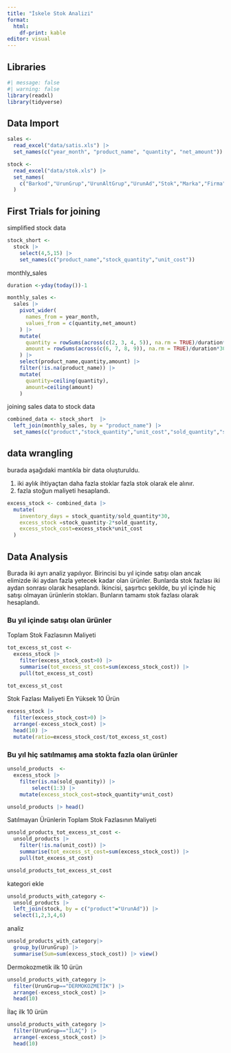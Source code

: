 ```yaml
---
title: "İskele Stok Analizi"
format: 
  html: 
    df-print: kable
editor: visual
---
```


## Libraries

```r
#| message: false
#| warning: false
library(readxl)
library(tidyverse)

```

## Data Import

```r

sales <- 
  read_excel("data/satis.xls") |> 
  set_names(c("year_month", "product_name", "quantity", "net_amount"))

stock <- 
  read_excel("data/stok.xls") |> 
  set_names(
    c("Barkod","UrunGrup","UrunAltGrup","UrunAd","Stok","Marka","Firma","KDV","PSF","ToplamPSF","DF","ToplamDF","Maliyet_KDVsiz","TopMaliyet_KDVsiz","Maliyet_KDVli","TopMaliyet_KDVli")
  )

```

## First Trials for joining

simplified stock data

```r
stock_short <- 
  stock |> 
    select(4,5,15) |> 
    set_names(c("product_name","stock_quantity","unit_cost"))


```

monthly_sales

```r

duration <-yday(today())-1

monthly_sales <-
  sales |> 
    pivot_wider(
      names_from = year_month,
      values_from = c(quantity,net_amount)
    ) |> 
    mutate(
      quantity = rowSums(across(c(2, 3, 4, 5)), na.rm = TRUE)/duration*30,
      amount = rowSums(across(c(6, 7, 8, 9)), na.rm = TRUE)/duration*30
    ) |> 
    select(product_name,quantity,amount) |> 
    filter(!is.na(product_name)) |> 
    mutate(
      quantity=ceiling(quantity),
      amount=ceiling(amount)
    )
```

joining sales data to stock data

```r

combined_data <- stock_short  |> 
  left_join(monthly_sales, by = "product_name") |> 
  set_names(c("product","stock_quantity","unit_cost","sold_quantity","sold_amount"))

```

## data wrangling

burada aşağıdaki mantıkla bir data oluşturuldu.

1.  iki aylık ihtiyaçtan daha fazla stoklar fazla stok olarak ele alınır.
2.  fazla stoğun maliyeti hesaplandı.

```r
excess_stock <- combined_data |> 
  mutate(
    inventory_days = stock_quantity/sold_quantity*30,
    excess_stock =stock_quantity-2*sold_quantity,
    excess_stock_cost=excess_stock*unit_cost
  )
```

## Data Analysis

Burada iki ayrı analiz yapılıyor. Birincisi bu yıl içinde satışı olan ancak elimizde iki aydan fazla yetecek kadar olan ürünler. Bunlarda stok fazlası iki aydan sonrası olarak hesaplandı. İkincisi, şaşırtıcı şekilde, bu yıl içinde hiç satışı olmayan ürünlerin stokları. Bunların tamamı stok fazlası olarak hesaplandı.

### Bu yıl içinde satışı olan ürünler

Toplam Stok Fazlasının Maliyeti

```r
tot_excess_st_cost <- 
  excess_stock |> 
    filter(excess_stock_cost>0) |> 
    summarise(tot_excess_st_cost=sum(excess_stock_cost)) |> 
    pull(tot_excess_st_cost)

tot_excess_st_cost
```

Stok Fazlası Maliyeti En Yüksek 10 Ürün

```r
excess_stock |> 
  filter(excess_stock_cost>0) |> 
  arrange(-excess_stock_cost) |> 
  head(10) |> 
  mutate(ratio=excess_stock_cost/tot_excess_st_cost)
```

### Bu yıl hiç satılmamış ama stokta fazla olan ürünler

```r
unsold_products  <- 
  excess_stock |> 
    filter(is.na(sold_quantity)) |> 
        select(1:3) |> 
    mutate(excess_stock_cost=stock_quantity*unit_cost)

unsold_products |> head()
```

Satılmayan Ürünlerin Toplam Stok Fazlasının Maliyeti

```r
unsold_products_tot_excess_st_cost <- 
  unsold_products |> 
    filter(!is.na(unit_cost)) |> 
    summarise(tot_excess_st_cost=sum(excess_stock_cost)) |> 
    pull(tot_excess_st_cost)

unsold_products_tot_excess_st_cost
```

kategori ekle

```r
unsold_products_with_category <- 
  unsold_products |> 
  left_join(stock, by = c("product"="UrunAd")) |> 
  select(1,2,3,4,6) 

```

analiz

```r
unsold_products_with_category|> 
  group_by(UrunGrup) |> 
  summarise(Sum=sum(excess_stock_cost)) |> view()
```

Dermokozmetik ilk 10 ürün

```r
unsold_products_with_category |> 
  filter(UrunGrup=="DERMOKOZMETİK") |> 
  arrange(-excess_stock_cost) |> 
  head(10)
```

İlaç ilk 10 ürün

```r
unsold_products_with_category |> 
  filter(UrunGrup=="İLAÇ") |> 
  arrange(-excess_stock_cost) |> 
  head(10)
```
